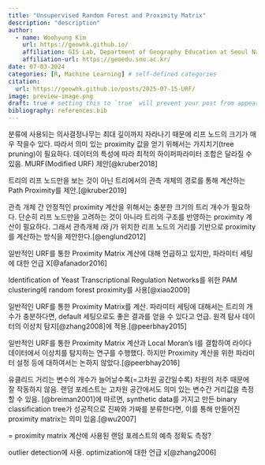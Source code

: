 ```yaml
---
title: "Unsupervised Random Forest and Proximity Matrix"
description: "description"
author:
  - name: Woohyung Kim
    url: https://geowhk.github.io/
    affiliation: GIS Lab, Department of Geography Education at Seoul National University
    affiliation-url: https://geoedu.snu.ac.kr/ 
date: 07-03-2024
categories: [R, Machine Learning] # self-defined categories
citation: 
  url: https://geowhk.github.io/posts/2025-07-15-URF/ 
image: preview-image.png
draft: true # setting this to `true` will prevent your post from appearing on your listing page until you're ready!
bibliography: references.bib
---
```


분류에 사용되는 의사결정나무는 최대 깊이까지 자라나기 때문에 리프 노드의 크기가 매우 작을수 있다. 따라서 의미 있는 proximity 값을 얻기 위해서는 가지치기(tree pruning)이 필요하다. 데이터의 특성에 따라 최적의 하이퍼파라미터 조합은 달라질 수 있음. MURF(Modified URF) 제안[@kruber2018]

트리의 리프 노드만을 보는 것이 아닌 트리에서의 관측 개체의 경로를 통해 계산하는 Path Proximity를 제안.[@kruber2019]

관측 개체 간 안정적인 proximity 계산을 위해서는 충분한 크기의 트리 개수가 필요하다. 단순히 리프 노드만을 고려하는 것이 아니라 트리의 구조를 반영하는 proximity 계산이 필요하다. 그래서 관측개체 $i$와 $j$가 위치한 리프 노드의 거리를 기반으로 proximity를 계산하는 방식을 제안한다.[@englund2012]

일반적인 URF를 통한 Proximity Matrix 계산에 대해 언급하고 있지만, 파라미터 세팅에 대한 언급 X[@afanador2016]

Identification of Yeast Transcriptional Regulation Networks를 위한 PAM clustering에 random forest proximity를 사용[@xiao2009]

일반적인 URF를 통한 Proximity Matrix를 계산. 파라미터 세팅에 대해서는 트리의 개수가 충분하다면, default 세팅으로도 좋은 결과를 얻을 수 있다고 언급. 원격 탐사 데이터의 이상치 탐지[@zhang2008]에 적용.[@peerbhay2015]

일반적인 URF를 통한 Proximity Matrix 계산과 Local Moran's I를 결합하여 라이다 데이터에서 이상치를 탐지하는 연구를 수행했다. 하지만 Proximity 계산을 위한 파라미터 설정 등에 대하여서는 논하지 않았다.[@peerbhay2016]

유클리드 거리는 변수의 개수가 늘어날수록(=고차원 공간일수록) 차원의 저주 때문에 잘 작동하지 않음. 랜덤 포레스트는 고차원 공간에서도 의미 있는 변수간 거리값을 측정할 수 있음. [@breiman2001]에 따르면, synthetic data를 가지고 만든 binary classification tree가 성공적으로 진짜와 가짜를 분류한다면, 이를 통해 만들어진 proximity matrix는 의미 있음.[@wu2007]

= proximity matrix 계산에 사용된 랜덤 포레스트의 예측 정확도 측정?

outlier detection에 사용. optimization에 대한 언급 x[@zhang2006]
